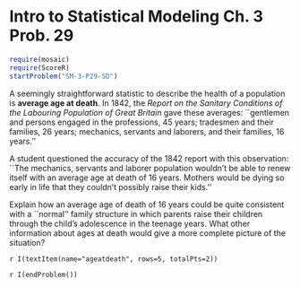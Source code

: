 Intro to Statistical Modeling Ch. 3 Prob. 29
========================================================
```{r include=FALSE}
require(mosaic)
require(ScoreR)
startProblem("SM-3-P29-SD")
```

A seemingly straightforward statistic to describe the health of a population is **average age at death**.  In 1842, the *Report on the Sanitary Conditions of the Labouring Population of Great Britain* gave these averages: ``gentlemen and persons engaged in the professions, 45 years; tradesmen and their families, 26 years; mechanics, servants and laborers, and their families, 16 years.''

A student questioned the accuracy of the 1842 report with this observation: ``The mechanics, servants and laborer population wouldn't be able to renew itself with an average age at death of 16 years. Mothers would be dying so early in life that they couldn't possibly raise their kids.''

Explain how an average age of death of 16 years could be quite consistent with a ``normal'' family structure in which parents raise their children through the child's adolescence in the teenage years. What other
information about ages at death would give a more complete picture of
the situation? 

`r I(textItem(name="ageatdeath", rows=5, totalPts=2))`

`r I(endProblem())`